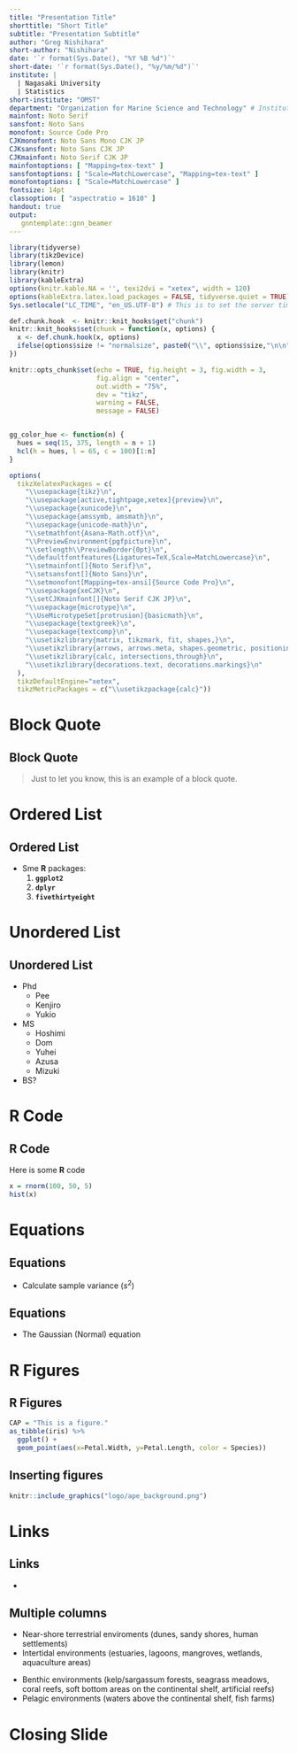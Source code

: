 ```yaml
---
title: "Presentation Title"
shorttitle: "Short Title"
subtitle: "Presentation Subtitle"
author: "Greg Nishihara"
short-author: "Nishihara"
date: '`r format(Sys.Date(), "%Y %B %d")`'
short-date: '`r format(Sys.Date(), "%y/%m/%d")`'
institute: | 
  | Nagasaki University
  | Statistics
short-institute: "OMST"
department: "Organization for Marine Science and Technology" # Institute must be defined
mainfont: Noto Serif
sansfont: Noto Sans
monofont: Source Code Pro
CJKmonofont: Noto Sans Mono CJK JP
CJKsansfont: Noto Sans CJK JP
CJKmainfont: Noto Serif CJK JP
mainfontoptions: [ "Mapping=tex-text" ]
sansfontoptions: [ "Scale=MatchLowercase", "Mapping=tex-text" ]
monofontoptions: [ "Scale=MatchLowercase" ]
fontsize: 14pt
classoption: [ "aspectratio = 1610" ]
handout: true
output: 
   gnntemplate::gnn_beamer
---
```


```r
library(tidyverse)
library(tikzDevice)
library(lemon)
library(knitr)
library(kableExtra)
options(knitr.kable.NA = '', texi2dvi = "xetex", width = 120)
options(kableExtra.latex.load_packages = FALSE, tidyverse.quiet = TRUE)
Sys.setlocale("LC_TIME", "en_US.UTF-8") # This is to set the server time locate to en_US.UTF-8

def.chunk.hook  <- knitr::knit_hooks$get("chunk")
knitr::knit_hooks$set(chunk = function(x, options) {
  x <- def.chunk.hook(x, options)
  ifelse(options$size != "normalsize", paste0("\\", options$size,"\n\n", x, "\n\n \\normalsize"), x)
})

knitr::opts_chunk$set(echo = TRUE, fig.height = 3, fig.width = 3, 
                      fig.align = "center",
                      out.width = "75%",
                      dev = "tikz",
                      warning = FALSE,
                      message = FALSE)


gg_color_hue <- function(n) {
  hues = seq(15, 375, length = n + 1)
  hcl(h = hues, l = 65, c = 100)[1:n]
}

options(
  tikzXelatexPackages = c(
    "\\usepackage{tikz}\n",
    "\\usepackage[active,tightpage,xetex]{preview}\n",
    "\\usepackage{xunicode}\n",
    "\\usepackage{amssymb, amsmath}\n",
    "\\usepackage{unicode-math}\n",
    "\\setmathfont{Asana-Math.otf}\n",
    "\\PreviewEnvironment{pgfpicture}\n",
    "\\setlength\\PreviewBorder{0pt}\n",
    "\\defaultfontfeatures{Ligatures=TeX,Scale=MatchLowercase}\n",
    "\\setmainfont[]{Noto Serif}\n",
    "\\setsansfont[]{Noto Sans}\n",
    "\\setmonofont[Mapping=tex-ansi]{Source Code Pro}\n",
    "\\usepackage{xeCJK}\n",
    "\\setCJKmainfont[]{Noto Serif CJK JP}\n",
    "\\usepackage{microtype}\n",
    "\\UseMicrotypeSet[protrusion]{basicmath}\n",
    "\\usepackage{textgreek}\n",
    "\\usepackage{textcomp}\n",
    "\\usetikzlibrary{matrix, tikzmark, fit, shapes,}\n",
    "\\usetikzlibrary{arrows, arrows.meta, shapes.geometric, positioning}\n",
    "\\usetikzlibrary{calc, intersections,through}\n",
    "\\usetikzlibrary{decorations.text, decorations.markings}\n"
  ),
  tikzDefaultEngine="xetex",
  tikzMetricPackages = c("\\usetikzpackage{calc}"))
```

# Block Quote

## Block Quote

> Just to let you know,
> this is an example of a block quote.

# Ordered List

## Ordered List
- Sme **R** packages:
    1. **`ggplot2`**
    2. **`dplyr`**
    3. **`fivethirtyeight`**

# Unordered List

## Unordered List
- Phd
    - Pee
    - Kenjiro
    - Yukio
- MS
    - Hoshimi
    - Dom
    - Yuhei
    - Azusa
    - Mizuki
- BS?

# R Code

## R Code

Here is some **R** code

\scriptsize

```r
x = rnorm(100, 50, 5)
hist(x)
```

# Equations

## Equations

- Calculate sample variance ($s^2$)

\begin{equation}
{s}^{2}=\frac{1}{n-1}\sum{{({X}_{i}-\bar{X})}^{2}}
\label{eq:variance}
\end{equation}

## Equations

- The Gaussian (Normal) equation

\begin{equation}
f(x|μ, \sigma^2) = \frac{1}{\sqrt{2\pi\sigma^2}} \exp\left(-\frac{(x - \mu)^2}{2\sigma^2}\right)
\label{eq:variance}
\end{equation}

# R Figures

## R Figures

```r
CAP = "This is a figure."
as_tibble(iris) %>% 
  ggplot() +
  geom_point(aes(x=Petal.Width, y=Petal.Length, color = Species))
```

## Inserting figures

```r
knitr::include_graphics("logo/ape_background.png")
```

# Links

## Links

- \url{https://twitter.com/nagasakiprof}



## Multiple columns

\begincols
\begincol[T]{0.5\textwidth}
* Near-shore terrestrial enviroments (dunes, sandy shores, human settlements)
* Intertidal environments (estuaries, lagoons, mangroves, wetlands, aquaculture areas)

\endcol
\begincol[T]{0.5\textwidth}
* Benthic environments (kelp/sargassum forests, seagrass meadows, coral reefs, soft bottom areas on the continental shelf, artificial reefs)
* Pelagic environments (waters above the continental shelf, fish farms)

\endcol
\endcols


# Closing Slide